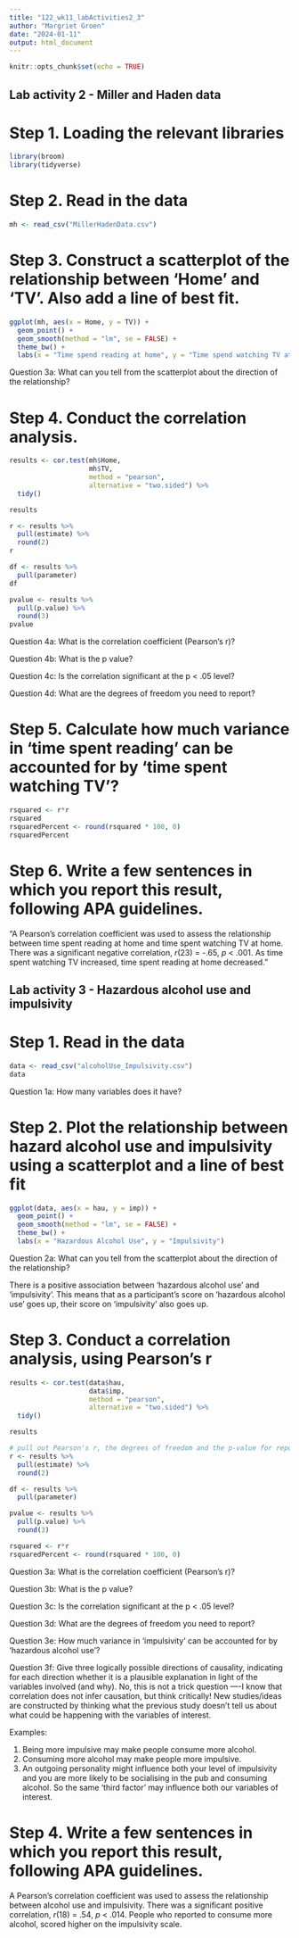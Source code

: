 ```yaml
---
title: "122_wk11_labActivities2_3"
author: "Margriet Groen"
date: "2024-01-11"
output: html_document
---
```


```r
knitr::opts_chunk$set(echo = TRUE)
```

## Lab activity 2 - Miller and Haden data

# Step 1. Loading the relevant libraries
```r
library(broom)
library(tidyverse)
```
# Step 2. Read in the data
```r
mh <- read_csv("MillerHadenData.csv")
```

# Step 3.  Construct a scatterplot of the relationship between 'Home' and 'TV'. Also add a line of best fit.

```r
ggplot(mh, aes(x = Home, y = TV)) + 
  geom_point() +
  geom_smooth(method = "lm", se = FALSE) +
  theme_bw() +
  labs(x = "Time spend reading at home", y = "Time spend watching TV at home")

```

Question 3a: What can you tell from the scatterplot about the direction of the relationship?

# Step 4.  Conduct the correlation analysis.
```r
results <- cor.test(mh$Home, 
                    mh$TV, 
                    method = "pearson", 
                    alternative = "two.sided") %>% 
  tidy()

results
```
```r
r <- results %>%
  pull(estimate) %>%
  round(2)
r

df <- results %>%
  pull(parameter)
df

pvalue <- results %>%
  pull(p.value) %>%
  round(3)
pvalue
```

Question 4a:  What is the correlation coefficient (Pearson's r)?

Question 4b: What is the p value?

Question 4c: Is the correlation significant at the p \< .05 level?

Question 4d: What are the degrees of freedom you need to report?

# Step 5. Calculate how much variance in 'time spent reading' can be accounted for by 'time spent watching TV'?

```r
rsquared <- r*r
rsquared
rsquaredPercent <- round(rsquared * 100, 0)
rsquaredPercent
```

# Step 6. Write a few sentences in which you report this result, following APA guidelines.

"A Pearson's correlation coefficient was used to assess the relationship between time spent reading at home and time spent watching TV at home. There was a significant negative correlation, *r*(23) = -.65, *p* \< .001. As time spent watching TV increased, time spent reading at home decreased."

## Lab activity 3 - Hazardous alcohol use and impulsivity

# Step 1. Read in the data
```r
data <- read_csv("alcoholUse_Impulsivity.csv")
data
```

Question 1a:  How many variables does it have?

# Step 2. Plot the relationship between hazard alcohol use and impulsivity using a scatterplot and a line of best fit
```r
ggplot(data, aes(x = hau, y = imp)) + 
  geom_point() +
  geom_smooth(method = "lm", se = FALSE) +
  theme_bw() +
  labs(x = "Hazardous Alcohol Use", y = "Impulsivity")
```

Question 2a:  What can you tell from the scatterplot about the direction of the relationship?

There is a positive association between 'hazardous alcohol use' and 'impulsivity'. This means that as a participant's score on 'hazardous alcohol use' goes up, their score on 'impulsivity' also goes up.

# Step 3. Conduct a correlation analysis, using Pearson's r

```r
results <- cor.test(data$hau, 
                    data$imp, 
                    method = "pearson", 
                    alternative = "two.sided") %>% 
  tidy()

results

# pull out Pearson's r, the degrees of freedom and the p-value for reporting the results
r <- results %>%
  pull(estimate) %>%
  round(2)

df <- results %>%
  pull(parameter)

pvalue <- results %>%
  pull(p.value) %>%
  round(3)

rsquared <- r*r
rsquaredPercent <- round(rsquared * 100, 0)
```

Question 3a:  What is the correlation coefficient (Pearson's r)?

Question 3b:  What is the p value?

Question 3c:  Is the correlation significant at the p \< .05 level?

Question 3d:  What are the degrees of freedom you need to report?

Question 3e: How much variance in 'impulsivity' can be accounted for by 'hazardous alcohol use'? 

Question 3f: Give three logically possible directions of causality, indicating for each direction whether it is a plausible explanation in light of the variables involved (and why). No, this is not a trick question ----I know that correlation does not infer causation, but think critically! New studies/ideas are constructed by thinking what the previous study doesn't tell us about what could be happening with the variables of interest.

Examples:

1. Being more impulsive may make people consume more alcohol.
2. Consuming more alcohol may make people more impulsive.
3. An outgoing personality might influence both your level of impulsivity and you are more likely to be socialising in the pub and consuming alcohol. So the same 'third factor' may influence both our variables of interest.


# Step 4. Write a few sentences in which you report this result, following APA guidelines.

A Pearson's correlation coefficient was used to assess the relationship between alcohol use and impulsivity. There was a significant positive correlation, *r*(18) = .54, *p* \< .014. People who reported to consume more alcohol, scored higher on the impulsivity scale.